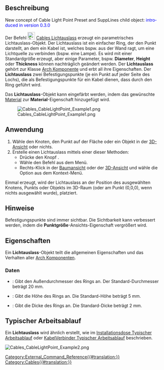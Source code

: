 <languages/>

{{Docnav/de
|[[Cables_CableConnector/de|Leitungsverbindung]]
|[[Cables_Material/de|Material]]
|[[Cables_Workbench/de|Cables]]
|IconL=Cables_CableConnector.svg
|IconR=Cables_ElectricalDevice.svg
|IconC=Cables_workbench_icon.svg
}}

{{GuiCommand/de
|Name=Cables CableLightPoint
|Name/de=Cables Lichtauslass
|MenuLocation= Leitungen → Lichtauslass erstellen
|Workbenches=[[Cables_Workbench/de|Cables]]
|Shortcut={{KEY|C}} {{KEY|L}}
|Version=0.1.0
|SeeAlso=[[Cables_Cable/de|Cables Leitung]], [[Cables_CableBox/de|Cables Installationsdose]], [[Cables_SuppLines/de|Cables Unterstützungslinie]]
}}

<span id="Description"></span>
==Beschreibung==

<div lang="en" dir="ltr" class="mw-content-ltr">
New concept of Cable Light Point Preset and SuppLines child object: <span style="color:blue;">introduced in version 0.3.0</span>
</div>

<div class="mw-translate-fuzzy">
Der Befehl [[Image:Cables_CableLightPoint.svg|24px]] [[Cables_CableLightPoint/de|Cables Lichtauslass]] erzeugt ein parametrisches Lichtauslass-Objekt. Der Lichtauslass ist ein einfacher Ring, der den Punkt darstellt, an dem ein Kabel ist, welches bspw. aus der Wand ragt, um eine Lichtquelle zu verbinden (bspw. eine Lampe). Es wird mit einer Standardgröße erzeugt, aber einige Parameter, bspw. '''Diameter''', '''Height''' oder '''Thickness''' können nachträglich geändert werden. Der '''Lichtauslass''' gehört zur Klasse [[Arch_Component/de|Arch Komponente]] und erbt all ihre Eigenschaften. Der '''Lichtauslass''' zwei Befestigungspunkte (je ein Punkt auf jeder Seite des Lochs), die als Befestigungspunkte für ein Kabel dienen, dass durch den Ring geführt wird.
</div>

Das '''Lichtauslass'''-Objekt kann eingefärbt werden, indem das gewünschte [[Arch_SetMaterial/de|Material]] zur '''Material'''-Eigenschaft hinzugefügt wird.

[[Image:Cables_CableLightPoint_Example1.png]]
<div class="mw-translate-fuzzy">
{{Caption|Beispiel des Standard-Lichtauslasses:<br/>Es sind Befestigungspunkte ober- und unterhalb des Rings vorhanden.}}
</div>

<span id="Usage"></span>
==Anwendung==

# Wähle den Knoten, den Punkt auf der Fläche oder ein Objekt in der [[3D_View/de|3D-Ansicht]] oder nichts.
# Erstelle einen Lichtauslass mittels einer dieser Methoden:
#* Drücke den Knopf {{Button|[[Image:Cables_CableLightPoint.svg|16px]] [[Cables_CableLightPoint|Lichtauslass erstellen]]}}.
#* Wähle den Befehl {{MenuCommand|Cables → [[Image:Cables_CableLightPoint.svg|16px]] Lichtauslass erstellen}} aus dem Menü.
#* Rechts-Klick in der [[Tree_View/de|Baumansicht]] oder der [[3D_View|3D-Ansicht]] und wähle die Option {{MenuCommand|Cables → [[Image:Cables_CableLightPoint.svg|16px]] Lichtauslass erstellen}} aus dem Kontext-Menü.

Einmal erzeugt, wird der Lichtauslass an der Position des ausgewählten Knotens, Punkts oder Objekts im 3D-Raum (oder am Punkt (0,0,0), wenn nichts ausgewählt wurde), platziert.

<span id="Notes"></span>
==Hinweise==

<div class="mw-translate-fuzzy">
Befestigungspunkte sind immer sichtbar. Die Sichtbarkeit kann verbessert werden, indem die '''Punktgröße'''-Ansichts-Eigenschaft vergrößert wird.
</div>

<span id="Properties"></span>
==Eigenschaften==

Ein '''Lichtauslass'''-Objekt teilt die allgemeinen Eigenschaften und das Verhalten aller [[Arch_Component/de|Arch Komponenten]].

<span id="Data"></span>
===Daten===

{{TitleProperty|Cable Light Point}}

<div class="mw-translate-fuzzy">
* {{PropertyData|Diameter|Length}}: Gibt den Außendurchmesser des Rings an. Der Standard-Durchmesser beträgt 20 mm.
* {{PropertyData|Height|Length}}: Gibt die Höhe des Rings an. Die Standard-Höhe beträgt 5 mm.
* {{PropertyData|Thickness|Length}}: Gibt die Dicke des Rings an. Die Standard-Dicke beträgt 2 mm.
</div>

<span id="Typical_workflow"></span>
==Typischer Arbeitsablauf==

Ein '''Lichtauslass''' wird ähnlich erstellt, wie im [[Cables_CableBox/de#Typical workflow| Installationsdose Typischer Arbeitsablauf]] oder [[Cables_CableConnector/de#Typical workflow| KabelVerbinder Typischer Arbeitsablauf]] beschrieben.

[[Image:Cables_CableLightPoint_Example2.png]]
{{Caption|Beispiel eines Kabels, das in einem Lichtauslass endet.}}


{{Docnav/de
|[[Cables_CableConnector/de|Leitungsverbindung]]
|[[Cables_Material/de|Material]]
|[[Cables_Workbench/de|Cables]]
|IconL=Cables_CableConnector.svg
|IconR=Cables_ElectricalDevice.svg
|IconC=Cables_workbench_icon.svg
}}

[[Category:External_Command_Reference{{#translation:}}]]
[[Category:Cables{{#translation:}}]]